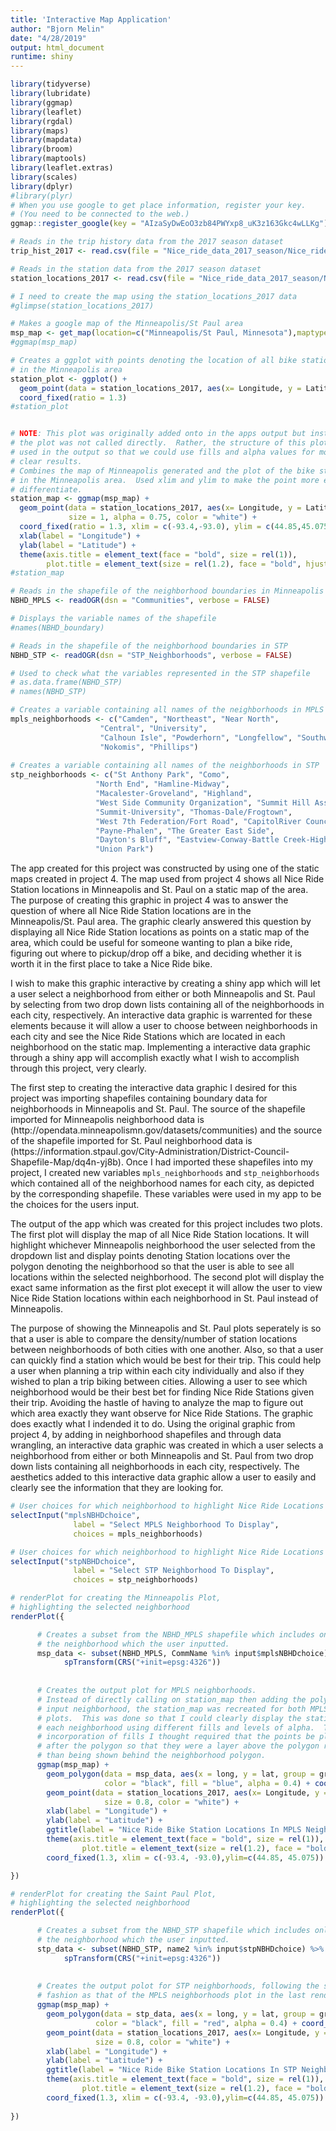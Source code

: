 ```yaml
---
title: 'Interactive Map Application'
author: "Bjorn Melin"
date: "4/28/2019"
output: html_document
runtime: shiny
---
```


```r
library(tidyverse)
library(lubridate)
library(ggmap)
library(leaflet)
library(rgdal)
library(maps)
library(mapdata)
library(broom)
library(maptools)
library(leaflet.extras)
library(scales)
library(dplyr)
#library(plyr)
# When you use google to get place information, register your key.  
# (You need to be connected to the web.)
ggmap::register_google(key = "AIzaSyDwEoO3zb84PWYxp8_uK3z163Gkc4wLLKg")

# Reads in the trip history data from the 2017 season dataset
trip_hist_2017 <- read.csv(file = "Nice_ride_data_2017_season/Nice_ride_trip_history_2017_season.csv")

# Reads in the station data from the 2017 season dataset
station_locations_2017 <- read.csv(file = "Nice_ride_data_2017_season/Nice_Ride_2017_Station_Locations.csv")
```




```r
# I need to create the map using the station_locations_2017 data
#glimpse(station_locations_2017)

# Makes a google map of the Minneapolis/St Paul area
msp_map <- get_map(location=c("Minneapolis/St Paul, Minnesota"),maptype = "roadmap",zoom=11)
#ggmap(msp_map)

# Creates a ggplot with points denoting the location of all bike stations
# in the Minneapolis area
station_plot <- ggplot() +
  geom_point(data = station_locations_2017, aes(x= Longitude, y = Latitude)) +
  coord_fixed(ratio = 1.3)
#station_plot


# NOTE: This plot was originally added onto in the apps output but instead,
# the plot was not called directly.  Rather, the structure of this plot was 
# used in the output so that we could use fills and alpha values for more 
# clear results.
# Combines the map of Minneapolis generated and the plot of the bike stations
# in the Minneapolis area.  Used xlim and ylim to make the point more easy to
# differentiate.
station_map <- ggmap(msp_map) +
  geom_point(data = station_locations_2017, aes(x= Longitude, y = Latitude), 
             size = 1, alpha = 0.75, color = "white") +
  coord_fixed(ratio = 1.3, xlim = c(-93.4,-93.0), ylim = c(44.85,45.075)) +
  xlab(label = "Longitude") + 
  ylab(label = "Latitude") +
  theme(axis.title = element_text(face = "bold", size = rel(1)),
        plot.title = element_text(size = rel(1.2), face = "bold", hjust = 0.5))
#station_map
```



```r
# Reads in the shapefile of the neighborhood boundaries in Minneapolis 
NBHD_MPLS <- readOGR(dsn = "Communities", verbose = FALSE)

# Displays the variable names of the shapefile
#names(NBHD_boundary)

# Reads in the shapefile of the neighborhood boundaries in STP
NBHD_STP <- readOGR(dsn = "STP_Neighborhoods", verbose = FALSE)

# Used to check what the variables represented in the STP shapefile
# as.data.frame(NBHD_STP)
# names(NBHD_STP)
```


```r
# Creates a variable containing all names of the neighborhoods in MPLS
mpls_neighborhoods <- c("Camden", "Northeast", "Near North",
                    "Central", "University",
                    "Calhoun Isle", "Powderhorn", "Longfellow", "Southwest", 
                    "Nokomis", "Phillips")
  
# Creates a variable containing all names of the neighborhoods in STP
stp_neighborhoods <- c("St Anthony Park", "Como", 
                   "North End", "Hamline-Midway",
                   "Macalester-Groveland", "Highland", 
                   "West Side Community Organization", "Summit Hill Association",
                   "Summit-University", "Thomas-Dale/Frogtown", 
                   "West 7th Federation/Fort Road", "CapitolRiver Council",
                   "Payne-Phalen", "The Greater East Side",
                   "Dayton's Bluff", "Eastview-Conway-Battle Creek-Highwood Hills",
                   "Union Park")
```


The app created for this project was constructed by using one of the static maps created in project 4.  The map used from project 4 shows all Nice Ride Station locations in Minneapolis and St. Paul on a static map of the area.  The purpose of creating this graphic in project 4 was to answer the question of where all Nice Ride Station locations are in the Minneapolis/St. Paul area.  The graphic clearly answered this question by displaying all Nice Ride Station locations as points on a static map of the area, which could be useful for someone wanting to plan a bike ride, figuring out where to pickup/drop off a bike, and deciding whether it is worth it in the first place to take a Nice Ride bike.

I wish to make this graphic interactive by creating a shiny app which will let a user select a neighborhood from either or both Minneapolis and St. Paul by selecting from two drop down lists containing all of the neighborhoods in each city, respectively.  An interactive data graphic is warrented for these elements because it will allow a user to choose between neighborhoods in each city and see the Nice Ride Stations which are located in each neighborhood on the static map.  Implementing a interactive data graphic through a shiny app will accomplish exactly what I wish to accomplish through this project, very clearly.

The first step to creating the interactive data graphic I desired for this project was importing shapefiles containing boundary data for neighborhoods in Minneapolis and St. Paul.  The source of the shapefile imported for Minneapolis neighborhood data is (http://opendata.minneapolismn.gov/datasets/communities) and the source of the shapefile imported for St. Paul neighborhood data is (https://information.stpaul.gov/City-Administration/District-Council-Shapefile-Map/dq4n-yj8b).  Once I had imported these shapefiles into my project, I created new variables `mpls_neighborhoods` and `stp_neighborhoods` which contained all of the neighborhood names for each city, as depicted by the corresponding shapefile.  These variables were used in my app to be the choices for the users input.

The output of the app which was created for this project includes two plots.  The first plot will display the map of all Nice Ride Station locations.  It will highlight whichever Minneapolis neighborhood the user selected from the dropdown list and display points denoting Station locations over the polygon denoting the neighborhood so that the user is able to see all locations within the selected neighborhood.  The second plot will display the exact same information as the first plot execept it will allow the user to view Nice Ride Station locations within each neighborhood in St. Paul instead of Minneapolis.

The purpose of showing the Minneapolis and St. Paul plots seperately is so that a user is able to compare the density/number of station locations between neighborhoods of both cities with one another.  Also, so that a user can quickly find a station which would be best for their trip.  This could help a user when planning a trip within each city individually and also if they wished to plan a trip biking between cities.  Allowing a user to see which neighborhood would be their best bet for finding Nice Ride Stations given their trip.  Avoiding the hastle of having to analyze the map to figure out which area exactly they want observe for Nice Ride Stations.  The graphic does exactly what I indended it to do.  Using the original graphic from project 4, by adding in neighborhood shapefiles and through data wrangling, an interactive data graphic was created in which a user selects a neighborhood from either or both Minneapolis and St. Paul from two drop down lists containing all neighborhoods in each city, respectively.  The aesthetics added to this interactive data graphic allow a user to easily and clearly see the information that they are looking for.


```r
# User choices for which neighborhood to highlight Nice Ride Locations in (MPLS)
selectInput("mplsNBHDchoice",
              label = "Select MPLS Neighborhood To Display",
              choices = mpls_neighborhoods)

# User choices for which neighborhood to highlight Nice Ride Locations in (STP)
selectInput("stpNBHDchoice",
              label = "Select STP Neighborhood To Display",
              choices = stp_neighborhoods)

```



```r
# renderPlot for creating the Minneapolis Plot, 
# highlighting the selected neighborhood
renderPlot({

      # Creates a subset from the NBHD_MPLS shapefile which includes only the 
      # the neighborhood which the user inputted.
      msp_data <- subset(NBHD_MPLS, CommName %in% input$mplsNBHDchoice) %>% 
            spTransform(CRS("+init=epsg:4326"))
         
      
      # Creates the output plot for MPLS neighborhoods.
      # Instead of directly calling on station_map then adding the polygon for the 
      # input neighborhood, the station_map was recreated for both MPLS and STP
      # plots.  This was done so that I could clearly display the stations in 
      # each neighborhood using different fills and levels of alpha.  The best
      # incorporation of fills I thought required that the points be plotted 
      # after the polygon so that they were a layer above the polygon rather 
      # than being shown behind the neighborhood polygon.
      ggmap(msp_map) +
        geom_polygon(data = msp_data, aes(x = long, y = lat, group = group),
                     color = "black", fill = "blue", alpha = 0.4) + coord_fixed(1.3) +
        geom_point(data = station_locations_2017, aes(x= Longitude, y = Latitude), 
                     size = 0.8, color = "white") +
        xlab(label = "Longitude") + 
        ylab(label = "Latitude") +
        ggtitle(label = "Nice Ride Bike Station Locations In MPLS Neighborhood (2017)") +
        theme(axis.title = element_text(face = "bold", size = rel(1)),
                plot.title = element_text(size = rel(1.2), face = "bold", hjust = 0.5)) +
        coord_fixed(1.3, xlim = c(-93.4, -93.0),ylim=c(44.85, 45.075))

})

# renderPlot for creating the Saint Paul Plot, 
# highlighting the selected neighborhood
renderPlot({

      # Creates a subset from the NBHD_STP shapefile which includes only the 
      # the neighborhood which the user inputted.
      stp_data <- subset(NBHD_STP, name2 %in% input$stpNBHDchoice) %>% 
            spTransform(CRS("+init=epsg:4326"))
         
      
      # Creates the output polot for STP neighborhoods, following the same 
      # fashion as that of the MPLS neighborhoods plot in the last renderPlot.
      ggmap(msp_map) +
        geom_polygon(data = stp_data, aes(x = long, y = lat, group = group),
                   color = "black", fill = "red", alpha = 0.4) + coord_fixed(1.3) +
        geom_point(data = station_locations_2017, aes(x= Longitude, y = Latitude), 
                   size = 0.8, color = "white") +
        xlab(label = "Longitude") + 
        ylab(label = "Latitude") +
        ggtitle(label = "Nice Ride Bike Station Locations In STP Neighborhood (2017)") +
        theme(axis.title = element_text(face = "bold", size = rel(1)),
                plot.title = element_text(size = rel(1.2), face = "bold", hjust = 0.5)) +
        coord_fixed(1.3, xlim = c(-93.4, -93.0),ylim=c(44.85, 45.075))
         
})
```







